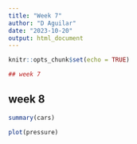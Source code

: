 ```yaml
---
title: "Week 7"
author: "D Aguilar"
date: "2023-10-20"
output: html_document
---
```


```r
knitr::opts_chunk$set(echo = TRUE)

## week 7
```
## week 8

```r
summary(cars)
```



```r
plot(pressure)
```

